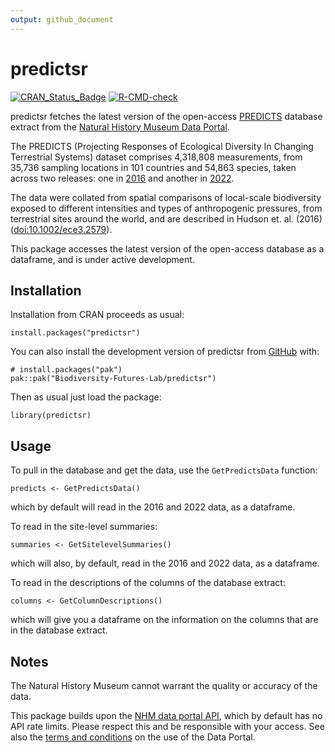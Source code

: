```yaml
---
output: github_document
---
```


# predictsr

[![CRAN_Status_Badge](https://www.r-pkg.org/badges/version/predictsr)](https://cran.r-project.org/package=predictsr)
[![R-CMD-check](https://github.com/Biodiversity-Futures-Lab/predictsr/actions/workflows/R-CMD-check.yaml/badge.svg)](https://github.com/Biodiversity-Futures-Lab/predictsr/actions/workflows/R-CMD-check.yaml)

predictsr fetches the latest version of the open-access [PREDICTS](https://www.nhm.ac.uk/our-science/research/projects/predicts.html) database extract from the [Natural History Museum Data Portal](https://data.nhm.ac.uk/).

The PREDICTS (Projecting Responses of Ecological Diversity In Changing Terrestrial Systems) dataset comprises 4,318,808 measurements, from 35,736 sampling locations in 101 countries and 54,863 species, taken across two releases: one in [2016](https://data.nhm.ac.uk/dataset/the-2016-release-of-the-predicts-database-v1-1) and another in [2022](https://data.nhm.ac.uk/dataset/release-of-data-added-to-the-predicts-database-november-2022).

The data were collated from spatial comparisons of local-scale biodiversity exposed to different intensities and types of anthropogenic pressures, from terrestrial sites around the world, and are described in Hudson et. al. (2016) (<doi:10.1002/ece3.2579>).

This package accesses the latest version of the open-access database as a dataframe, and is under active development.

## Installation

Installation from CRAN proceeds as usual:

```
install.packages("predictsr")
```

You can also install the development version of predictsr from [GitHub](https://github.com/) with:

```
# install.packages("pak")
pak::pak("Biodiversity-Futures-Lab/predictsr")
```

Then as usual just load the package:

```
library(predictsr)
```

## Usage

To pull in the database and get the data, use the `GetPredictsData` function:

```
predicts <- GetPredictsData()
```

which by default will read in the 2016 and 2022 data, as a dataframe.

To read in the site-level summaries:

```
summaries <- GetSitelevelSummaries()
```

which will also, by default, read in the 2016 and 2022 data, as a dataframe.

To read in the descriptions of the columns of the database extract:

```
columns <- GetColumnDescriptions()
```

which will give you a dataframe on the information on the columns that are in the database extract.

## Notes

The Natural History Museum cannot warrant the quality or accuracy of the data.

This package builds upon the [NHM data portal API](https://data.nhm.ac.uk/about/download), which by default has no API rate limits. Please respect this and be responsible with your access. See also the [terms and conditions](https://data.nhm.ac.uk/terms-conditions) on the use of the Data Portal.
